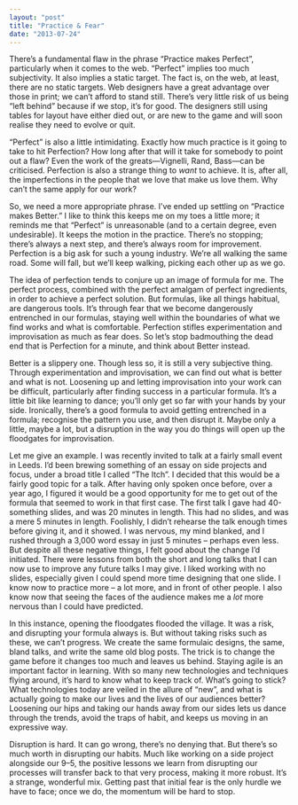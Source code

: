 ```yaml
---
layout: "post"
title: "Practice & Fear"
date: "2013-07-24"
---
```


There’s a fundamental flaw in the phrase “Practice makes Perfect”, particularly
when it comes to the web. “Perfect” implies too much subjectivity. It also
implies a static target. The fact is, on the web, at least, there are no static
targets. Web designers have a great advantage over those in print; we can’t
afford to stand still. There’s very little risk of us being “left behind”
because if we stop, it’s for good. The designers still using tables for layout
have either died out, or are new to the game and will soon realise they need to
evolve or quit.

“Perfect” is also a little intimidating. Exactly how much practice is it going
to take to hit Perfection? How long after that will it take for somebody to
point out a flaw? Even the work of the greats—Vignelli, Rand, Bass—can be
criticised. Perfection is also a strange thing to _want_ to achieve. It is,
after all, the imperfections in the people that we love that make us love them.
Why can’t the same apply for our work?

So, we need a more appropriate phrase. I’ve ended up settling on “Practice makes
Better.” I like to think this keeps me on my toes a little more; it reminds me
that “Perfect” is unreasonable (and to a certain degree, even undesirable). It
keeps the motion in the practice. There’s no stopping; there’s always a next
step, and there’s always room for improvement. Perfection is a big ask for such
a young industry. We’re all walking the same road. Some will fall, but we’ll
keep walking, picking each other up as we go.

The idea of perfection tends to conjure up an image of formula for me. The
perfect process, combined with the perfect amalgam of perfect ingredients, in
order to achieve a perfect solution. But formulas, like all things habitual, are
dangerous tools. It’s through fear that we become dangerously entrenched in our
formulas, staying well within the boundaries of what we find works and what is
comfortable. Perfection stifles experimentation and improvisation as much as
fear does. So let’s stop badmouthing the dead end that is Perfection for a
minute, and think about Better instead.

Better is a slippery one. Though less so, it is still a very subjective thing.
Through experimentation and improvisation, we can find out what is better and
what is not. Loosening up and letting improvisation into your work can be
difficult, particularly after finding success in a particular formula. It’s a
little bit like learning to dance; you’ll only get so far with your hands by
your side. Ironically, there’s a good formula to avoid getting entrenched in a
formula; recognise the pattern you use, and then disrupt it. Maybe only a
little, maybe a lot, but a disruption in the way you do things will open up the
floodgates for improvisation.

Let me give an example. I was recently invited to talk at a fairly small event
in Leeds. I’d been brewing something of an essay on side projects and focus,
under a broad title I called “The Itch”. I decided that this would be a fairly
good topic for a talk. After having only spoken once before, over a year ago, I
figured it would be a good opportunity for me to get out of the formula that
seemed to work in that first case. The first talk I gave had 40-something
slides, and was 20 minutes in length. This had no slides, and was a mere 5
minutes in length. Foolishly, I didn’t rehearse the talk enough times before
giving it, and it showed. I was nervous, my mind blanked, and I rushed through a
3,000 word essay in just 5 minutes – perhaps even less. But despite all these
negative things, I felt good about the change I’d initiated. There were lessons
from both the short and long talks that I can now use to improve any future
talks I may give. I liked working with no slides, especially given I could spend
more time designing that one slide. I know now to practice more – a lot more,
and in front of other people. I also know now that seeing the faces of the
audience makes me a _lot_ more nervous than I could have predicted.

In this instance, opening the floodgates flooded the village. It was a risk, and
disrupting your formula always is. But without taking risks such as these, we
can’t progress. We create the same formulaic designs, the same, bland talks, and
write the same old blog posts. The trick is to change the game before it changes
too much and leaves us behind. Staying agile is an important factor in learning.
With so many new technologies and techniques flying around, it’s hard to know
what to keep track of. What’s going to stick? What technologies today are veiled
in the allure of “new”, and what is actually going to make our lives and the
lives of our audiences better? Loosening our hips and taking our hands away from
our sides lets us dance through the trends, avoid the traps of habit, and keeps
us moving in an expressive way.

Disruption is hard. It can go wrong, there’s no denying that. But there’s so
much worth in disrupting our habits. Much like working on a side project
alongside our 9–5, the positive lessons we learn from disrupting our processes
will transfer back to that very process, making it more robust. It’s a strange,
wonderful mix. Getting past that initial fear is the only hurdle we have to
face; once we do, the momentum will be hard to stop.
